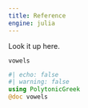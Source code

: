 ```yaml
---
title: Reference
engine: julia
---
```


Look it up here.



`vowels` 

:::{.callout-note appearance="minimal"}
```julia
#| echo: false
#| warning: false
using PolytonicGreek
@doc vowels
```
:::

